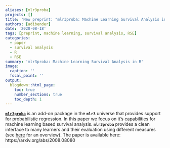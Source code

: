 ```yaml
---
aliases: [mlr3proba]
projects: []
title: 'New preprint: "mlr3proba: Machine Learning Survival Analysis in R"'
authors: [adibender]
date: '2020-08-18'
tags: [preprint, machine learning, survival analysis, RSE]
categories:
  - paper
  - survival analysis
  - R
  - RSE
summary: 'mlr3proba: Machine Learning Survival Analysis in R'
image:
  caption: ''
  focal_point: ''
output:
  blogdown::html_page:
    toc: true
    number_sections: true
    toc_depth: 1
---
```



[**`mlr3proba`**](https://arxiv.org/abs/2008.08080) is an add-on package in the **`mlr3`** universe that provides support for probabilistic regression. In this paper we focus on it's capabilities for machine learning based survival analysis. **`mlr3proba`** provides a clean interface to many learners and their evaluation using different measures (see [here](https://mlr3proba.mlr-org.com/) for an overview). The paper is available here: https://arxiv.org/abs/2008.08080
